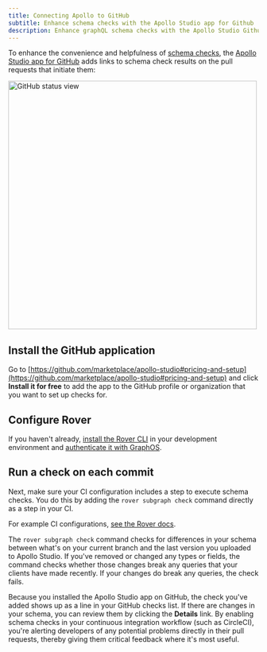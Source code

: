 ```yaml
---
title: Connecting Apollo to GitHub
subtitle: Enhance schema checks with the Apollo Studio app for Github
description: Enhance graphQL schema checks with the Apollo Studio Github app to link results to pull requests and run checks on each commit.
---
```


To enhance the convenience and helpfulness of [schema checks](./schema-checks/), the [Apollo Studio app for GitHub](https://github.com/marketplace/apollo-studio) adds links to schema check results on the pull requests that initiate them:

<img
  className="screenshot"
  src="../img/integrations/github-integration.jpg"
  alt="GitHub status view"
  width="500"
/>

## Install the GitHub application

Go to [https://github.com/marketplace/apollo-studio#pricing-and-setup](https://github.com/marketplace/apollo-studio#pricing-and-setup) and click **Install it for free** to add the app to the GitHub profile or organization that you want to set up checks for.

## Configure Rover

If you haven't already, [install the Rover CLI](/rover/getting-started/) in your development environment and [authenticate it with GraphOS](/rover/configuring/#authenticating-with-graphos).

<SetApolloVCSCommit />

## Run a check on each commit

Next, make sure your CI configuration includes a step to execute schema checks. You do this by adding the `rover subgraph check` command directly as a step in your CI.

<Tip>

For example CI configurations, [see the Rover docs](/rover/ci-cd/).

</Tip>

The `rover subgraph check` command checks for differences in your schema between what's on your current branch and the last version you uploaded to Apollo Studio. If you've removed or changed any types or fields, the command checks whether those changes break any queries that your clients have made recently. If your changes do break any queries, the check fails.

Because you installed the Apollo Studio app on GitHub, the check you've added shows up as a line in your GitHub checks list. If there are changes in your schema, you can review them by clicking the **Details** link. By enabling schema checks in your continuous integration workflow (such as CircleCI), you're alerting developers of any potential problems directly in their pull requests, thereby giving them critical feedback where it's most useful.
